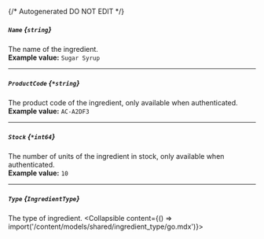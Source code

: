 {/* Autogenerated DO NOT EDIT  */}

##### `Name` *{`string`}*
The name of the ingredient.
<br/>
**Example value:** `Sugar Syrup`

---
##### `ProductCode` *{`*string`}*
The product code of the ingredient, only available when authenticated.
<br/>
**Example value:** `AC-A2DF3`

---
##### `Stock` *{`*int64`}*
The number of units of the ingredient in stock, only available when authenticated.
<br/>
**Example value:** `10`

---
##### `Type` *{`IngredientType`}*
The type of ingredient.
<Collapsible content={() => import('/content/models/shared/ingredient_type/go.mdx')}>
</Collapsible>

